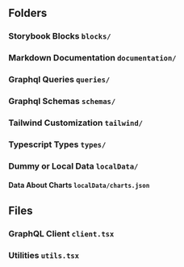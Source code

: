 
<Meta title="Documentation/Lib Folder/Layout" />

## Folders

### Storybook Blocks `blocks/`

### Markdown Documentation `documentation/`

### Graphql Queries `queries/`

### Graphql Schemas `schemas/`

### Tailwind Customization `tailwind/`

### Typescript Types `types/`

### Dummy or Local Data `localData/`

#### Data About Charts `localData/charts.json`

## Files

### GraphQL Client `client.tsx`

### Utilities `utils.tsx`

